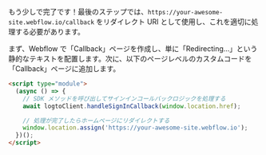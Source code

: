 もう少しで完了です！最後のステップでは、`https://your-awesome-site.webflow.io/callback` をリダイレクト URI として使用し、これを適切に処理する必要があります。

まず、Webflow で「Callback」ページを作成し、単に「Redirecting...」という静的なテキストを配置します。次に、以下のページレベルのカスタムコードを「Callback」ページに追加します。

```html
<script type="module">
  (async () => {
    // SDK メソッドを呼び出してサインインコールバックロジックを処理する
    await logtoClient.handleSignInCallback(window.location.href);

    // 処理が完了したらホームページにリダイレクトする
    window.location.assign('https://your-awesome-site.webflow.io');
  })();
</script>
```
